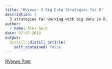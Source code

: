 ```yaml
---
title: "RViews: 3 Big Data Strategies for R"
description: |
  3 strategies for working with big data in R.
author:
  - name: Alex Gold
date: 07-07-2019
output:
  distill::distill_article:
    self_contained: false
---
```


[RViews Post](https://rviews.rstudio.com/2019/07/17/3-big-data-strategies-for-r/)
